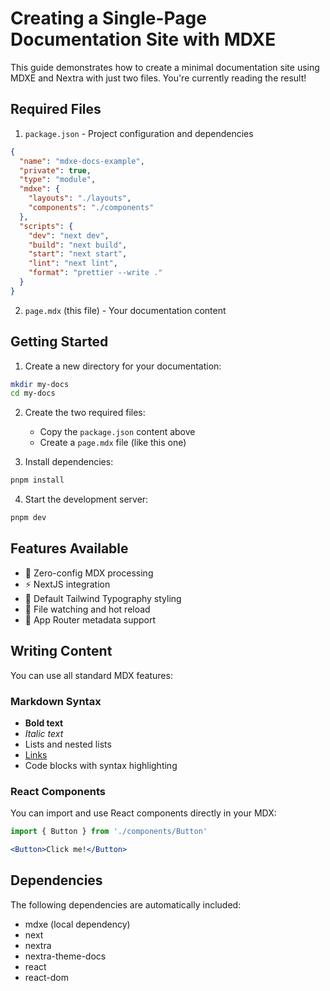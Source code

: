 # Creating a Single-Page Documentation Site with MDXE

This guide demonstrates how to create a minimal documentation site using MDXE and Nextra with just two files. You're currently reading the result!

## Required Files

1. `package.json` - Project configuration and dependencies
```json
{
  "name": "mdxe-docs-example",
  "private": true,
  "type": "module",
  "mdxe": {
    "layouts": "./layouts",
    "components": "./components"
  },
  "scripts": {
    "dev": "next dev",
    "build": "next build",
    "start": "next start",
    "lint": "next lint",
    "format": "prettier --write ."
  }
}
```

2. `page.mdx` (this file) - Your documentation content

## Getting Started

1. Create a new directory for your documentation:
```bash
mkdir my-docs
cd my-docs
```

2. Create the two required files:
   - Copy the `package.json` content above
   - Create a `page.mdx` file (like this one)

3. Install dependencies:
```bash
pnpm install
```

4. Start the development server:
```bash
pnpm dev
```

## Features Available

- 🚀 Zero-config MDX processing
- ⚡️ NextJS integration
- 🎨 Default Tailwind Typography styling
- 🔄 File watching and hot reload
- 📝 App Router metadata support

## Writing Content

You can use all standard MDX features:

### Markdown Syntax
- **Bold text**
- *Italic text*
- Lists and nested lists
- [Links](https://mdxjs.com)
- Code blocks with syntax highlighting

### React Components
You can import and use React components directly in your MDX:

```jsx
import { Button } from './components/Button'

<Button>Click me!</Button>
```

## Dependencies

The following dependencies are automatically included:
- mdxe (local dependency)
- next
- nextra
- nextra-theme-docs
- react
- react-dom
